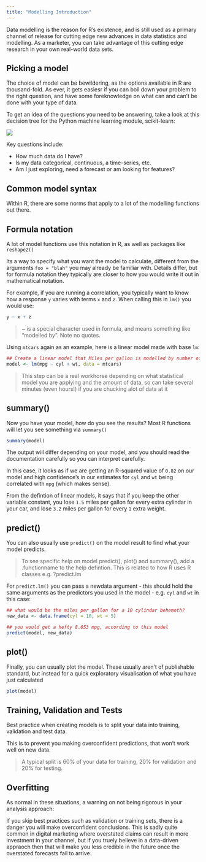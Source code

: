 ```yaml
---
title: "Modelling Introduction"
---
```


Data modelling is the reason for R's existence, and is still used as a primary channel of release for cutting edge new advances in data statistics and modelling.  As a marketer, you can take advantage of this cutting edge research in your own real-world data sets.

## Picking a model

The choice of model can be bewildering, as the options available in R are thousand-fold.  As ever, it gets easiesr if you can boil down your problem to the right question, and have some foreknowledge on what can and can't be done with your type of data.

To get an idea of the questions you need to be answering, take a look at this decision tree for the Python machine learning module, scikit-learn:

![](images/medium_ml_map.png)

Key questions include:

* How much data do I have?
* Is my data categorical, continuous, a time-series, etc.
* Am I just exploring, need a forecast or am looking for features?

## Common model syntax

Within R, there are some norms that apply to a lot of the modelling functions out there.

## Formula notation

A lot of model functions use this notation in R, as well as packages like `reshape2()`

Its a way to specify what you want the model to calculate, different from the arguments `foo = "blah"` you may already be familiar with.  Details differ, but for formula notation they typically are closer to how you would write it out in mathematical notation.

For example, if you are running a correlation, you typically want to know how a response `y` varies with terms `x` and `z`.  When calling this in `lm()` you would use:

```r
y ~ x + z
```

> ~ is a special character used in formula, and means something like "modelled by".  Note no quotes.

Using `mtcars` again as an example, here is a linear model made with base `lm`:

```r
## Create a linear model that Miles per gallon is modelled by number of cylinders and car weight
model <- lm(mpg ~ cyl + wt, data = mtcars)
```

> This step can be a real workhorse depending on what statistical model you are applying and the amount of data, so can take several minutes (even hours!) if you are chucking alot of data at it

## summary()

Now you have your model, how do you see the results?  Most R functions will let you see something via `summary()`

```r

summary(model)

```

The output will differ depending on your model, and you should read the documentation carefully so you can interpret carefully.

In this case, it looks as if we are getting an R-squared value of `0.82` on our model and high confidence's in our estimates for `cyl` and `wt` being correlated with `mpg` (which makes sense).

From the defintion of linear models, it says that if you keep the other variable constant, you lose `1.5` miles per gallon for every extra cylindar in your car, and lose `3.2` miles per gallon for every `1` extra weight.

## predict()

You can also usually use `predict()` on the model result to find what your model predicts.

> To see specific help on model predict(), plot() and summary(), add a .functionname to the help defintion.  This is related to how R uses R classes e.g. ?predict.lm

For `predict.lm()` you can pass a newdata argument - this should hold the same arguments as the predictors you used in the model - e.g. `cyl` and `wt` in this case:

```r

## what would be the miles per gallon for a 10 cylindar behemoth?
new_data <- data.frame(cyl = 10, wt = 5)

## you would get a hefty 8.653 mpg, according to this model
predict(model, new_data)

```

## plot()

Finally, you can usually plot the model.  These usually aren't of publishable standard, but instead for a quick exploratory visualisation of what you have just calculated

```r
plot(model)
```


## Training, Validation and Tests

Best practice when creating models is to split your data into training, validation and test data.

This is to prevent you making overconfident predictions, that won't work well on new data.

> A typical split is 60% of your data for training, 20% for validation and 20% for testing.

## Overfitting

As normal in these situations, a warning on not being rigorous in your analysis approach:

If you skip best practices such as validation or training sets, there is a danger you will make overconfident conclusions.  This is sadly quite common in digital marketing where overstated claims can result in more investment in your channel, but if you truely believe in a data-driven appraoch then that will make you less credible in the future once the overstated forecasts fail to arrive.

